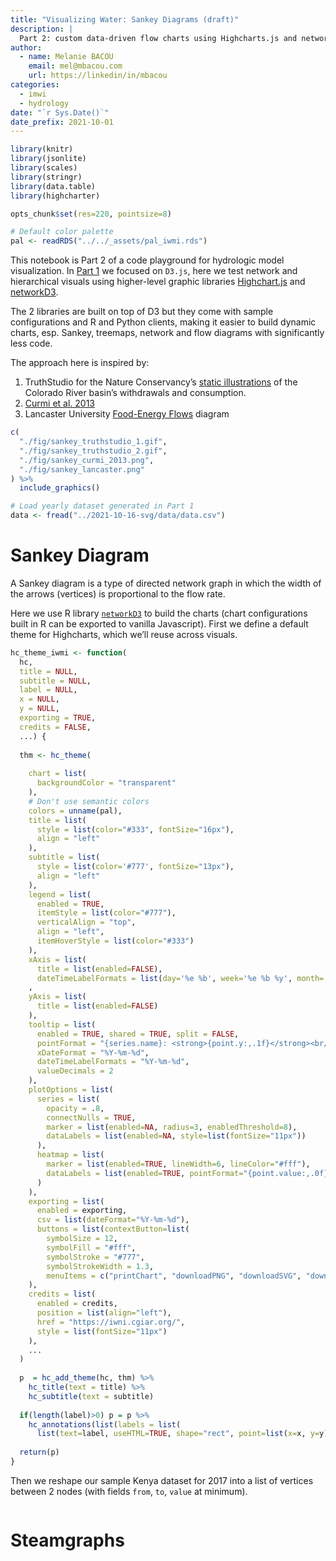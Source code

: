 ```yaml
---
title: "Visualizing Water: Sankey Diagrams (draft)"
description: |
  Part 2: custom data-driven flow charts using Highcharts.js and networkD3 (IWMI).
author:
  - name: Melanie BACOU
    email: mel@mbacou.com
    url: https://linkedin/in/mbacou
categories:
  - imwi
  - hydrology
date: "`r Sys.Date()`"
date_prefix: 2021-10-01
---
```


```r

library(knitr)
library(jsonlite)
library(scales)
library(stringr)
library(data.table)
library(highcharter)

opts_chunk$set(res=220, pointsize=8)

# Default color palette
pal <- readRDS("../../_assets/pal_iwmi.rds")

```


This notebook is Part 2 of a code playground for hydrologic model visualization. In [Part 1](../2021-10-16-svg/) we focused on `D3.js`, here we test network and hierarchical visuals using higher-level graphic libraries [Highchart.js](https://www.highcharts.com/) and [networkD3](http://christophergandrud.github.io/networkD3/).

The 2 libraries are built on top of D3 but they come with sample configurations and R and Python clients, making it easier to build dynamic charts, esp. Sankey, treemaps, network and flow diagrams with significantly less code.

The approach here is inspired by:

1. TruthStudio for the Nature Conservancy's [static illustrations](https://www.truthstudio.com/portfolio_page/visualizing-water/) of the Colorado River basin's withdrawals and consumption.
2. [Curmi et al. 2013](https://www.researchgate.net/publication/257673216_Visualising_a_Stochastic_Model_of_Californian_Water_Resources_Using_Sankey_Diagrams) 
3. Lancaster University [Food-Energy Flows](https://github.com/csaladenes/food-energy-flows) diagram


```r

c(
  "./fig/sankey_truthstudio_1.gif",
  "./fig/sankey_truthstudio_2.gif",  
  "./fig/sankey_curmi_2013.png",
  "./fig/sankey_lancaster.png"
) %>%
  include_graphics()

```


```r

# Load yearly dataset generated in Part 1
data <- fread("../2021-10-16-svg/data/data.csv")

```


# Sankey Diagram {#sankey}

A Sankey diagram is a type of directed network graph in which the width of the arrows (vertices) is proportional to the flow rate.

Here we use R library [`networkD3`](http://christophergandrud.github.io/networkD3/) to build the charts (chart configurations built in R can be exported to vanilla Javascript). First we define a default theme for Highcharts, which we'll reuse across visuals.

```r

hc_theme_iwmi <- function(
  hc,
  title = NULL,
  subtitle = NULL,
  label = NULL,
  x = NULL,
  y = NULL,
  exporting = TRUE,
  credits = FALSE,
  ...) {
  
  thm <- hc_theme(
    
    chart = list(
      backgroundColor = "transparent"
    ),
    # Don't use semantic colors
    colors = unname(pal),
    title = list(
      style = list(color="#333", fontSize="16px"),
      align = "left"
    ),
    subtitle = list(
      style = list(color='#777', fontSize="13px"),
      align = "left"
    ),
    legend = list(
      enabled = TRUE,
      itemStyle = list(color="#777"),
      verticalAlign = "top",
      align = "left",
      itemHoverStyle = list(color="#333")
    ),
    xAxis = list(
      title = list(enabled=FALSE),
      dateTimeLabelFormats = list(day='%e %b', week='%e %b %y', month='%b-%y', year='%Y'))
    ,
    yAxis = list(
      title = list(enabled=FALSE)
    ),
    tooltip = list(
      enabled = TRUE, shared = TRUE, split = FALSE,
      pointFormat = "{series.name}: <strong>{point.y:,.1f}</strong><br/>",
      xDateFormat = "%Y-%m-%d",
      dateTimeLabelFormats = "%Y-%m-%d",
      valueDecimals = 2
    ),
    plotOptions = list(
      series = list(
        opacity = .8,
        connectNulls = TRUE,
        marker = list(enabled=NA, radius=3, enabledThreshold=8),
        dataLabels = list(enabled=NA, style=list(fontSize="11px"))
      ),
      heatmap = list(
        marker = list(enabled=TRUE, lineWidth=6, lineColor="#fff"),
        dataLabels = list(enabled=TRUE, pointFormat="{point.value:,.0f}")
      )
    ),
    exporting = list(
      enabled = exporting,
      csv = list(dateFormat="%Y-%m-%d"),
      buttons = list(contextButton=list(
        symbolSize = 12,
        symbolFill = "#fff",
        symbolStroke = "#777",
        symbolStrokeWidth = 1.3,
        menuItems = c("printChart", "downloadPNG", "downloadSVG", "downloadCSV")))
    ),
    credits = list(
      enabled = credits,
      position = list(align="left"),
      href = "https://iwni.cgiar.org/",
      style = list(fontSize="11px")
    ),
    ...
  )
  
  p  = hc_add_theme(hc, thm) %>%
    hc_title(text = title) %>%
    hc_subtitle(text = subtitle)
  
  if(length(label)>0) p = p %>%
    hc_annotations(list(labels = list(
      list(text=label, useHTML=TRUE, shape="rect", point=list(x=x, y=y)))))
  
  return(p)
}

```

Then we reshape our sample Kenya dataset for 2017 into a list of vertices between 2 nodes (with fields `from`, `to`, `value` at minimum).

```r



```



# Steamgraphs


